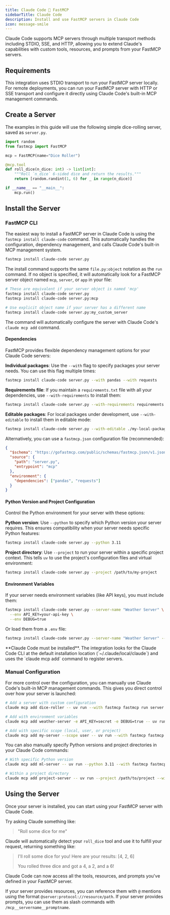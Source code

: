 ---
title: Claude Code 🤝 FastMCP
sidebarTitle: Claude Code
description: Install and use FastMCP servers in Claude Code
icon: message-smile
---


<LocalFocusTip />

Claude Code supports MCP servers through multiple transport methods including STDIO, SSE, and HTTP, allowing you to extend Claude's capabilities with custom tools, resources, and prompts from your FastMCP servers.

## Requirements

This integration uses STDIO transport to run your FastMCP server locally. For remote deployments, you can run your FastMCP server with HTTP or SSE transport and configure it directly using Claude Code's built-in MCP management commands.

## Create a Server

The examples in this guide will use the following simple dice-rolling server, saved as `server.py`.

```python server.py
import random
from fastmcp import FastMCP

mcp = FastMCP(name="Dice Roller")

@mcp.tool
def roll_dice(n_dice: int) -> list[int]:
    """Roll `n_dice` 6-sided dice and return the results."""
    return [random.randint(1, 6) for _ in range(n_dice)]

if __name__ == "__main__":
    mcp.run()
```

## Install the Server

### FastMCP CLI
<VersionBadge version="2.10.3" />

The easiest way to install a FastMCP server in Claude Code is using the `fastmcp install claude-code` command. This automatically handles the configuration, dependency management, and calls Claude Code's built-in MCP management system.

```bash
fastmcp install claude-code server.py
```

The install command supports the same `file.py:object` notation as the `run` command. If no object is specified, it will automatically look for a FastMCP server object named `mcp`, `server`, or `app` in your file:

```bash
# These are equivalent if your server object is named 'mcp'
fastmcp install claude-code server.py
fastmcp install claude-code server.py:mcp

# Use explicit object name if your server has a different name
fastmcp install claude-code server.py:my_custom_server
```

The command will automatically configure the server with Claude Code's `claude mcp add` command.

#### Dependencies

FastMCP provides flexible dependency management options for your Claude Code servers:

**Individual packages**: Use the `--with` flag to specify packages your server needs. You can use this flag multiple times:

```bash
fastmcp install claude-code server.py --with pandas --with requests
```

**Requirements file**: If you maintain a `requirements.txt` file with all your dependencies, use `--with-requirements` to install them:

```bash
fastmcp install claude-code server.py --with-requirements requirements.txt
```

**Editable packages**: For local packages under development, use `--with-editable` to install them in editable mode:

```bash
fastmcp install claude-code server.py --with-editable ./my-local-package
```

Alternatively, you can use a `fastmcp.json` configuration file (recommended):

```json fastmcp.json
{
  "$schema": "https://gofastmcp.com/public/schemas/fastmcp.json/v1.json",
  "source": {
    "path": "server.py",
    "entrypoint": "mcp"
  },
  "environment": {
    "dependencies": ["pandas", "requests"]
  }
}
```


#### Python Version and Project Configuration

Control the Python environment for your server with these options:

**Python version**: Use `--python` to specify which Python version your server requires. This ensures compatibility when your server needs specific Python features:

```bash
fastmcp install claude-code server.py --python 3.11
```

**Project directory**: Use `--project` to run your server within a specific project context. This tells `uv` to use the project's configuration files and virtual environment:

```bash
fastmcp install claude-code server.py --project /path/to/my-project
```

#### Environment Variables

If your server needs environment variables (like API keys), you must include them:

```bash
fastmcp install claude-code server.py --server-name "Weather Server" \
  --env API_KEY=your-api-key \
  --env DEBUG=true
```

Or load them from a `.env` file:

```bash
fastmcp install claude-code server.py --server-name "Weather Server" --env-file .env
```

<Warning>
**Claude Code must be installed**. The integration looks for the Claude Code CLI at the default installation location (`~/.claude/local/claude`) and uses the `claude mcp add` command to register servers.
</Warning>

### Manual Configuration

For more control over the configuration, you can manually use Claude Code's built-in MCP management commands. This gives you direct control over how your server is launched:

```bash
# Add a server with custom configuration
claude mcp add dice-roller -- uv run --with fastmcp fastmcp run server.py

# Add with environment variables
claude mcp add weather-server -e API_KEY=secret -e DEBUG=true -- uv run --with fastmcp fastmcp run server.py

# Add with specific scope (local, user, or project)
claude mcp add my-server --scope user -- uv run --with fastmcp fastmcp run server.py
```

You can also manually specify Python versions and project directories in your Claude Code commands:

```bash
# With specific Python version
claude mcp add ml-server -- uv run --python 3.11 --with fastmcp fastmcp run server.py

# Within a project directory
claude mcp add project-server -- uv run --project /path/to/project --with fastmcp fastmcp run server.py
```

## Using the Server

Once your server is installed, you can start using your FastMCP server with Claude Code.

Try asking Claude something like:

> "Roll some dice for me"

Claude will automatically detect your `roll_dice` tool and use it to fulfill your request, returning something like:

> I'll roll some dice for you! Here are your results: [4, 2, 6]
> 
> You rolled three dice and got a 4, a 2, and a 6!

Claude Code can now access all the tools, resources, and prompts you've defined in your FastMCP server. 

If your server provides resources, you can reference them with `@` mentions using the format `@server:protocol://resource/path`. If your server provides prompts, you can use them as slash commands with `/mcp__servername__promptname`.